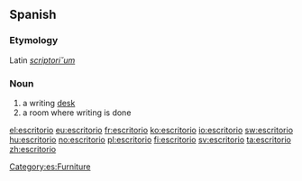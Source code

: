 ==Spanish==

===Etymology===
Latin ''[[scriptorium|scriptori˘um]]''

===Noun===
{{es-noun|m}}

# a writing [[desk]]
# a room where writing is done

[[Category:es:Furniture]]

[[el:escritorio]]
[[eu:escritorio]]
[[fr:escritorio]]
[[ko:escritorio]]
[[io:escritorio]]
[[sw:escritorio]]
[[hu:escritorio]]
[[no:escritorio]]
[[pl:escritorio]]
[[fi:escritorio]]
[[sv:escritorio]]
[[ta:escritorio]]
[[zh:escritorio]]